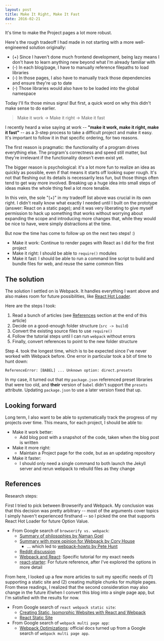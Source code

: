 ```yaml
---
layout: post
title: Make It Right, Make It Fast
date: 2016-02-21
---
```


It's time to make the Project pages a lot more robust.

Here's the rough tradeoff I had made in not starting with a more
well-engineered solution originally:

* (+) Since I haven't done much frontend development, being lazy means I don't
  have to learn anything new beyond what I'm already familiar with
* (-) In each blog/page, I have to manually reference filepaths to load libraries
* (-) In those pages, I also have to manually track those dependencies and ensure
  they're up to date
* (-) Those libraries would also have to be loaded into the global namespace

<div id="read-more" />

Today I'll fix those minus signs! But first, a quick word on why this didn't
make sense to do earlier.

<!-- more -->

<blockquote>
Make it work -> Make it right -> Make it fast
</blockquote>

I recently heard a wise saying at work -- **"make it work, make it right, make
it fast"** -- as a 3-step process to take a difficult project and make it easy.
It's important to follow it in that specific ordering, for two reasons.

The first reason is pragmatic: the functionality of a program drives everything
else. The program's correctness and speed still matter, but they're irrelevant
if the functionality doesn't even exist yet.

The bigger reason is psychological: it's a lot more fun to realize an idea as
quickly as possible, even if that means it starts off looking super rough. It's
not that fleshing out its details is necessarily less fun, but those things
often tend to get way more involved. Breaking up a huge idea into small steps of
ideas makes the whole thing feel a lot more tenable.

In this vein, the sole "(+)" in my tradeoff list above was crucial in its own
right. I didn't really know what exactly I needed until I built on the prototype
(answer: React on a static page); and it was very liberating to give myself
permission to hack up something that works without worrying about expanding the
scope and introducing more changes that, while they would be nice to have, were
simply distractions at the time.

But now the time has come to follow up on the next two steps! :)

* Make it work: Continue to render pages with React as I did for the first 
  project
* Make it right: I should be able to `require()` modules
* Make it fast: I should be able to run a command line script to build and 
  bundle files for web, and reuse the same common files

## The solution

The solution I settled on is Webpack. It handles everything I want above and
also makes room for future possibilities, like [React Hot Loader](
https://github.com/gaearon/react-hot-loader).

Here are the steps I took:

1. Read a bunch of articles (see [References](#references) section at the end of
   this article)
2. Decide on a good-enough folder structure (`src -> build`)
3. Convert the existing source files to use `require()`
4. Follow the tutorial steps until I can run `webpack` without errors
5. Finally, convert references to point to the new folder structure

Step 4. took the longest time, which is to be expected since I've never worked
with Webpack before. One error in particular took a bit of time to hunt down:

```
ReferenceError: [BABEL] ... Unknown option: direct.presets
```

In my case, it turned out that my `package.json` referenced preset libraries
that were too old, and **their** version of `babel` didn't support the `presets`
attribute. Updating `package.json` to use a later version fixed that up.

## Looking forward

Long term, I also want to be able to systematically track the progress of my
projects over time. This means, for each project, I should be able to:

* Make it work better:
    * Add blog post with a snapshot of the code, taken when the blog post is written
* Make it more right:
    * Maintain a Project page for the code, but as an updating repository
* Make it faster:
    * I should only need a single command to both launch the Jekyll server and
      rerun webpack to rebuild files as they change

## References

Research steps:

First I tried to pick between Browserify and Webpack. My conclusion was that
this decision was pretty arbitrary -- most of the arguments cover topics I 
simply haven't experienced firsthand -- so I picked the one that supports
React Hot Loader for future Option Value.

* From Google search of `browserify vs. webpack`:
    * [Summary of philosophies by Naman Goel](http://blog.namangoel.com/browserify-vs-webpack-js-drama)
    * [Summary with more opinion for Webpack by Cory House](https://medium.com/@housecor/browserify-vs-webpack-b3d7ca08a0a9)
        * ... which led to [webpack-howto by Pete Hunt](https://github.com/petehunt/webpack-howto)
    * [Reddit discussion](https://www.reddit.com/r/reactjs/comments/30at04/webpack_vs_browserify_whats_best_for_react/)
    * [Webpack and React](http://survivejs.com/webpack_react/webpack_and_react/):
      Specific tutorial for my exact needs
    * [react-starter](https://github.com/webpack/react-starter): For future
      reference, after I've explored the options in more detail

From here, I looked up a few more articles to suit my specific needs of (1)
supporting a static site and (2) creating multiple chunks for multiple pages.
From these readings, I realized that the second consideration may also change
in the future if/when I convert this blog into a single page app, but I'm
satisfied with the results for now.

* From Google search of `react webpack static site`:
    * [Creating Static, Isomorphic Websites with React and Webpack](http://www.qimingweng.com/writing/webpack-static-render)
    * [React Static Site](http://braddenver.com/blog/2015/react-static-site.html)
* From Google search of `webpack multi page app`:
    * [Webpack Optimizations](https://webpack.github.io/docs/optimization.html):
      official docs turned up from a Google search of `webpack multi page app`.
